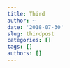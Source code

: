 ```yaml
---
title: Third
author: ~
date: '2018-07-30'
slug: thirdpost
categories: []
tags: []
authors: []
---
```

